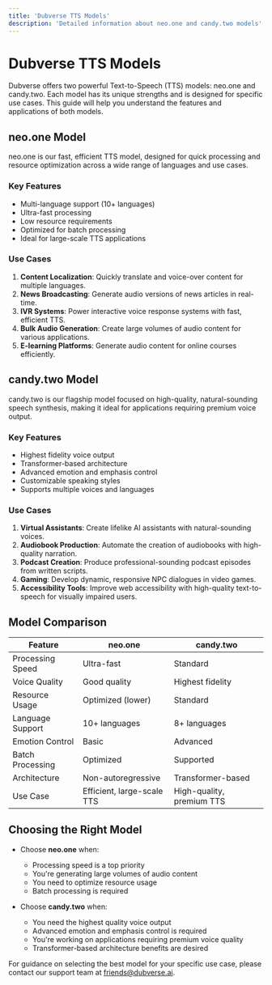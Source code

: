 ```yaml
---
title: 'Dubverse TTS Models'
description: 'Detailed information about neo.one and candy.two models'
---
```


# Dubverse TTS Models

Dubverse offers two powerful Text-to-Speech (TTS) models: neo.one and candy.two. Each model has its unique strengths and is designed for specific use cases. This guide will help you understand the features and applications of both models.

## neo.one Model <Icon icon="bolt" />

neo.one is our fast, efficient TTS model, designed for quick processing and resource optimization across a wide range of languages and use cases.

### Key Features

- Multi-language support (10+ languages)
- Ultra-fast processing
- Low resource requirements
- Optimized for batch processing
- Ideal for large-scale TTS applications

### Use Cases

1. **Content Localization**: Quickly translate and voice-over content for multiple languages.
2. **News Broadcasting**: Generate audio versions of news articles in real-time.
3. **IVR Systems**: Power interactive voice response systems with fast, efficient TTS.
4. **Bulk Audio Generation**: Create large volumes of audio content for various applications.
5. **E-learning Platforms**: Generate audio content for online courses efficiently.

## candy.two Model <Icon icon="star" />

candy.two is our flagship model focused on high-quality, natural-sounding speech synthesis, making it ideal for applications requiring premium voice output.

### Key Features

- Highest fidelity voice output
- Transformer-based architecture
- Advanced emotion and emphasis control
- Customizable speaking styles
- Supports multiple voices and languages

### Use Cases

1. **Virtual Assistants**: Create lifelike AI assistants with natural-sounding voices.
2. **Audiobook Production**: Automate the creation of audiobooks with high-quality narration.
3. **Podcast Creation**: Produce professional-sounding podcast episodes from written scripts.
4. **Gaming**: Develop dynamic, responsive NPC dialogues in video games.
5. **Accessibility Tools**: Improve web accessibility with high-quality text-to-speech for visually impaired users.

## Model Comparison

| Feature | neo.one <Icon icon="bolt" /> | candy.two <Icon icon="star" /> |
|---------|---------|-----------|
| Processing Speed | Ultra-fast | Standard |
| Voice Quality | Good quality | Highest fidelity |
| Resource Usage | Optimized (lower) | Standard |
| Language Support | 10+ languages | 8+ languages |
| Emotion Control | Basic | Advanced |
| Batch Processing | Optimized | Supported |
| Architecture | Non-autoregressive | Transformer-based |
| Use Case | Efficient, large-scale TTS | High-quality, premium TTS |

## Choosing the Right Model

- Choose **neo.one** <Icon icon="bolt" /> when:
  - Processing speed is a top priority
  - You're generating large volumes of audio content
  - You need to optimize resource usage
  - Batch processing is required

- Choose **candy.two** <Icon icon="star" /> when:
  - You need the highest quality voice output
  - Advanced emotion and emphasis control is required
  - You're working on applications requiring premium voice quality
  - Transformer-based architecture benefits are desired

For guidance on selecting the best model for your specific use case, please contact our support team at friends@dubverse.ai.